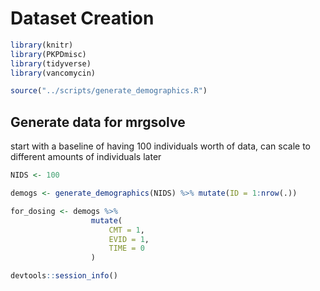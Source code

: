# Dataset Creation

```r
library(knitr)
library(PKPDmisc)
library(tidyverse)
library(vancomycin)
```

```r
source("../scripts/generate_demographics.R")
```

## Generate data for mrgsolve

start with a baseline of having 100 individuals worth of data, can scale to 
different amounts of individuals later

```r
NIDS <- 100
```

```r
demogs <- generate_demographics(NIDS) %>% mutate(ID = 1:nrow(.))
```

```r
for_dosing <- demogs %>% 
                  mutate(
                      CMT = 1, 
                      EVID = 1,
                      TIME = 0
                  )
```

```r
devtools::session_info()
```
